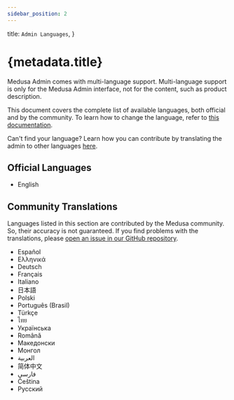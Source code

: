 ```yaml
---
sidebar_position: 2
---
```


  title: `Admin Languages`,
}

# {metadata.title}

Medusa Admin comes with multi-language support. Multi-language support is only for the Medusa Admin interface, not for the content, such as product description.

This document covers the complete list of available languages, both official and by the community. To learn how to change the language, refer to [this documentation](../../settings/profile/page.mdx).

<Note>

Can't find your language? Learn how you can contribute by translating the admin to other languages [here](!resources!/contribution-guidelines/admin-translations).

</Note>

## Official Languages

- English

## Community Translations

<Note>

Languages listed in this section are contributed by the Medusa community. So, their accuracy is not guaranteed. If you find problems with the translations, please [open an issue in our GitHub repository](https://github.com/medusajs/medusa/issues).

</Note>

- Español
- Ελληνικά
- Deutsch
- Français
- Italiano
- 日本語
- Polski
- Português (Brasil)
- Türkçe
- ไทย
- Українська
- Română
- Македонски
- Монгол
- العربية
- 简体中文
- فارسی
- Čeština
- Русский
